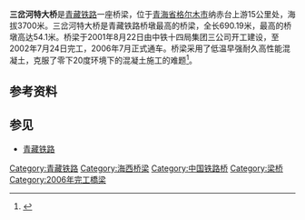 {{Infobox_Bridge
|bridge_name= 三岔河特大桥
|image= 
|caption= 
|official_name= 
|also_known_as= 
|carries= {{中国铁路名|青藏铁路}}，单线铁路
|crosses=
|locale= {{CHN}}[[青海省|青海省]][[格尔木市|格尔木市]]
|maint= 
|id= 
|design= 梁桥
|mainspan= 
|length= 690.19米
|width= 
|clearance= 
|below= 
|traffic= 
|open= 2006年7月
|closed= 
|toll= 
|map_cue= 
|map_image= 
|map_text= 
|map_width= 
|coordinates= 
|lat= 
|long= 
}}
'''三岔河特大桥'''是[[青藏铁路|青藏铁路]]一座桥梁，位于[[青海省|青海省]][[格尔木市|格尔木市]]纳赤台上游15公里处，海拔3700米。三岔河特大桥是青藏铁路桥墩最高的桥梁，全长690.19米，最高的桥墩高达54.1米。桥梁于2001年8月22日由中铁十四局集团三公司开工建设，至2002年7月24日完工，2006年7月正式通车。桥梁采用了低温早强耐久高性能混凝土，克服了零下20度环境下的混凝土施工的难题<ref>{{cite web|url=http://news.sina.com.cn/c/2002-07-27/2144651346.html|title=青藏铁路第一高桥：三岔河大桥主体完工|publisher=中国新闻网|date=2002-07-27|accessdate=2014-05-02|archive-date=2014-05-02|archive-url=https://web.archive.org/web/20140502152431/http://news.sina.com.cn/c/2002-07-27/2144651346.html|dead-url=no}}</ref>。

== 参考资料 ==
{{reflist}}

== 参见 ==
* [[青藏铁路|青藏铁路]]

{{bridge-stub}}

[[Category:青藏铁路|Category:青藏铁路]]
[[Category:海西桥梁|Category:海西桥梁]]
[[Category:中国铁路桥|Category:中国铁路桥]]
[[Category:梁桥|Category:梁桥]]
[[Category:2006年完工橋梁|Category:2006年完工橋梁]]